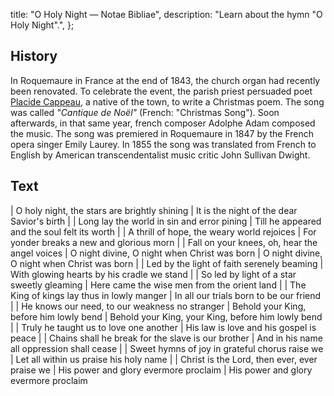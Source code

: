   title: "O Holy Night — Notae Bibliae",
  description: "Learn about the hymn \"O Holy Night\".",
};

<Initial text="O Holy Night" />

## History

In Roquemaure in France at the end of 1843, the church organ had recently been renovated. To celebrate the event, the parish priest persuaded poet [Placide Cappeau](/liturgy/music/composers/placide-cappeau), a native of the town, to write a Christmas poem. The song was called *"Cantique de Noël"* (French: "Christmas Song"). Soon afterwards, in that same year, french composer Adolphe Adam composed the music. The song was premiered in Roquemaure in 1847 by the French opera singer Emily Laurey. In 1855 the song was translated from French to English by American transcendentalist music critic John Sullivan Dwight.

## Text

<Poetry>
|  O holy night, the stars are brightly shining
|  It is the night of the dear Savior's birth
|
|  Long lay the world in sin and error pining
|  Till he appeared and the soul felt its worth
|
|  A thrill of hope, the weary world rejoices
|  For yonder breaks a new and glorious morn
|
|  Fall on your knees, oh, hear the angel voices
|  O night divine, O night when Christ was born
|  O night divine, O night when Christ was born
|
|  Led by the light of faith serenely beaming
|  With glowing hearts by his cradle we stand
|
|  So led by light of a star sweetly gleaming
|  Here came the wise men from the orient land
|
|  The King of kings lay thus in lowly manger
|  In all our trials born to be our friend
|
|  He knows our need, to our weakness no stranger
|  Behold your King, before him lowly bend
|  Behold your King, your King, before him lowly bend
|
|  Truly he taught us to love one another
|  His law is love and his gospel is peace
|
|  Chains shall he break for the slave is our brother
|  And in his name all oppression shall cease
|
|  Sweet hymns of joy in grateful chorus raise we
|  Let all within us praise his holy name
|
|  Christ is the Lord, then ever, ever praise we
|  His power and glory evermore proclaim
|  His power and glory evermore proclaim
</Poetry>

